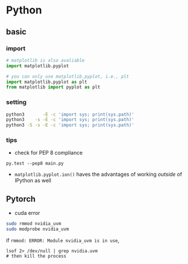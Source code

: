 # Python






## basic



### import

```python
# matplotlib is also avaliable
import matplotlib.pyplot 

# you can only use matplotlib.pyplot, i.e., plt
import matplotlib.pyplot as plt
from matplotlib import pyplot as plt
```


### setting

```bash
python3       -E -c 'import sys; print(sys.path)'
python3    -s -E -c 'import sys; print(sys.path)'
python3 -S -s -E -c 'import sys; print(sys.path)'
```




### tips

- check for PEP 8 compliance

```
py.test --pep8 main.py
```

- `matplotlib.pyplot.ion()` haves the advantages of working _outside_ of IPython as well






## Pytorch

- cuda error

```bash
sudo rmmod nvidia_uvm
sudo modprobe nvidia_uvm
```

if `rmmod: ERROR: Module nvidia_uvm is in use`, 

```
lsof 2> /dev/null | grep nvidia.uvm
# then kill the process
```
